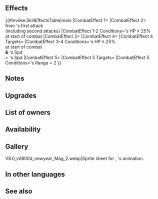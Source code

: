 {{Weapon Infobox
|tagid=SID_辰年の御子の竜石＋
|intID=3934
|image=wep_ac073
|exclusive=0
|weaponType=Dragonstone
|cost=300
|might=14
|range=1
|effect=At start of combat, if unit's HP ≥ 25%, grants Atk/Spd/Def/Res+4 to unit and reduces damage from foe's first attack by 20% of unit's Spd during combat ("first attack" normally means only the first strike; for effects that grant "unit attacks twice," it means the first and second strikes), and also, if unit's Spd > foe's Spd, neutralizes effects that guarantee foe's follow-up attacks and effects that prevent unit's follow-up attacks during combat. If foe's Range = 2, calculates damage using the lower of foe's Def or Res.
|required=Dragon's Stone
|refinePaths=default
|refineSP=350
|refineMedals=500
|refineStones=50
|properties=
}}
==Effects==
{{#invoke:SkillEffectsTable|main
|CombatEffect 1={{SkillEffectText|Temporary buffs|Atk/Spd/Def/Res|4}}
|CombatEffect 2={{SkillEffectText|Damage Reduction|percent=1|20% of {{SkillTargetText|Unit}}'s Spd}}<br>from {{SkillTargetText|Foe}}'s first attack<br>(including second attacks)
|CombatEffect 1-2 Conditions={{SkillTargetText|Unit}}'s HP ≥ 25%<br>at start of combat
|CombatEffect 3={{SkillEffectText|Neutralize Prevent Follow-Ups}}
|CombatEffect 4={{SkillEffectText|Neutralize Guaranteed Follow-Ups}}
|CombatEffect 4 Targets={{SkillTargetText|Foe}}
|CombatEffect 3-4 Conditions={{SkillTargetText|Unit}}'s HP ≥ 25%<br>at start of combat<br>'''&''' {{SkillTargetText|Unit}}'s Spd<br>> {{SkillTargetText|Foe}}'s Spd
|CombatEffect 5={{SkillEffectText|Lower Def Res}}
|CombatEffect 5 Targets={{SkillTargetText|Unit}}
|CombatEffect 5 Conditions={{SkillTargetText|Foe}}'s Range = 2
}}

==Notes==
{{Temporary buffs}}
{{FlatDamageReduction}}
{{Follow-up effect neutralization}}
{{LowerDefRes}}

==Upgrades==
{{Weapon Upgrade List}}
==List of owners==
{{Skill Hero List}}
==Availability==
{{PassiveFocusList}}
{{PassiveDistributionList}}
{{PassiveCombatManualList}}
==Gallery==
<gallery>
V8.0_v0800d_newyear_Mag_2.webp|Sprite sheet for {{St|Cute Paper Crane}}, {{St|New-Sun Stone+}} {{PAGENAME}}'s animation.
</gallery>
==In other languages==
{{OtherLanguages
|japanese=辰年の御子の竜石＋
|german=Drachenjahrstein+
|spanishEU=Piedra vástago +
|spanishLA=Dracopiedra +
|french=Pierre dragon +
|italian=Pietra del drago+
|chineseTW=辰年御子的龍石＋
|portuguese=Pedra do dragão+
}}
==See also==
{{See also skills|cond=Description LIKE '%reduces damage%of unit_s Spd during combat%' AND Description NOT LIKE '%reduces damage%deals damage%of unit_s Spd during combat%' AND Exclusive='1'}}
{{Weapons Navbox}}